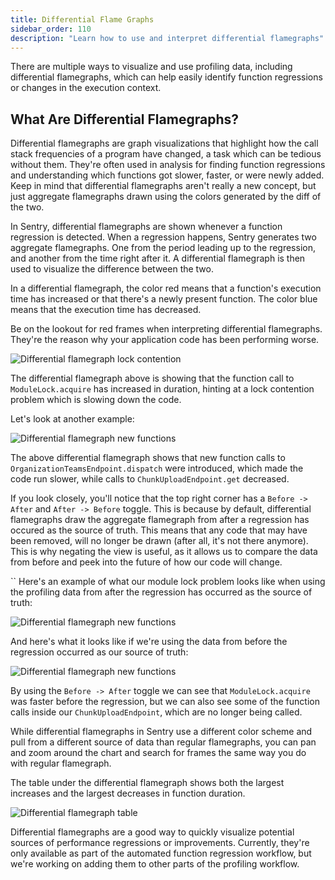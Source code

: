 ```yaml
---
title: Differential Flame Graphs
sidebar_order: 110
description: "Learn how to use and interpret differential flamegraphs"
---
```


There are multiple ways to visualize and use profiling data, including differential flamegraphs, which can help easily identify function regressions or changes in the execution context.

## What Are Differential Flamegraphs?

Differential flamegraphs are graph visualizations that highlight how the call stack frequencies of a program have changed, a task which can be tedious without them. They're often used in analysis for finding function regressions and understanding which functions got slower, faster, or were newly added. Keep in mind that differential flamegraphs aren't really a new concept, but just aggregate flamegraphs drawn using the colors generated by the diff of the two.

In Sentry, differential flamegraphs are shown whenever a function regression is detected. When a regression happens, Sentry generates two aggregate flamegraphs. One from the period leading up to the regression, and another from the time right after it. A differential flamegraph is then used to visualize the difference between the two.

<Note>

In a differential flamegraph, the color red means that a function's execution time has increased or that there's a newly present function. The color blue means that the execution time has decreased.

</Note>

Be on the lookout for red frames when interpreting differential flamegraphs. They're the reason why your application code has been performing worse.

![Differential flamegraph lock contention](./differential-flamegraph.png)

The differential flamegraph above is showing that the function call to `ModuleLock.acquire` has increased in duration, hinting at a lock contention problem which is slowing down the code.

Let's look at another example:

![Differential flamegraph new functions](./differential-flamegraph-new.png)

The above differential flamegraph shows that new function calls to `OrganizationTeamsEndpoint.dispatch` were introduced, which made the code run slower, while calls to `ChunkUploadEndpoint.get` decreased.

If you look closely, you'll notice that the top right corner has a `Before -> After` and `After -> Before` toggle. This is because by default, differential flamegraphs draw the aggregate flamegraph from after a regression has occured as the source of truth. This means that any code that may have been removed, will no longer be drawn (after all, it's not there anymore). This is why negating the view is useful, as it allows us to compare the data from before and peek into the future of how our code will change.

``
Here's an example of what our module lock problem looks like when using the profiling data from after the regression has occurred as the source of truth:

![Differential flamegraph new functions](./differential-flamegraph-regular.png)

And here's what it looks like if we're using the data from before the regression occurred as our source of truth:

![Differential flamegraph new functions](./differential-flamegraph-inverted.png)

By using the `Before -> After` toggle we can see that `ModuleLock.acquire` was faster before the regression, but we can also see some of the function calls inside our `ChunkUploadEndpoint`, which are no longer being called.

While differential flamegraphs in Sentry use a different color scheme and pull from a different source of data than regular flamegraphs, you can pan and zoom around the chart and search for frames the same way you do with regular flamegraph.

The table under the differential flamegraph shows both the largest increases and the largest decreases in function duration.

![Differential flamegraph table](./differential-flamegraph-table.png)

Differential flamegraphs are a good way to quickly visualize potential sources of performance regressions or improvements. Currently, they're only available as part of the automated function regression workflow, but we're working on adding them to other parts of the profiling workflow.
